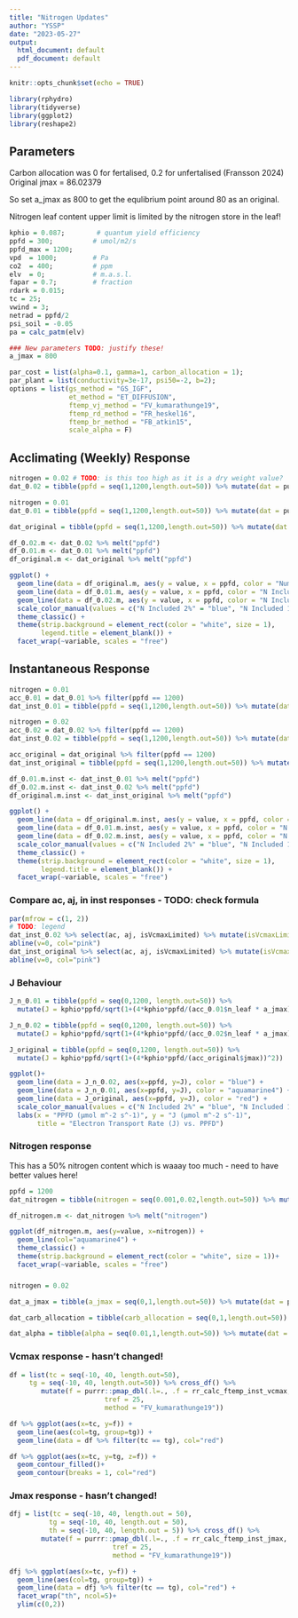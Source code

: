 ```yaml
---
title: "Nitrogen Updates"
author: "YSSP"
date: "2023-05-27"
output:
  html_document: default
  pdf_document: default
---
```


```r
knitr::opts_chunk$set(echo = TRUE)
```

```r
library(rphydro)
library(tidyverse)
library(ggplot2)
library(reshape2)
```
## Parameters

Carbon allocation was 0 for fertalised, 0.2 for unfertalised (Fransson 2024)
Original jmax = 86.02379

So set a_jmax as 800 to get the equlibrium point around 80 as an original.

Nitrogen leaf content upper limit is limited by the nitrogen store in the leaf!

```r
kphio = 0.087;        # quantum yield efficiency
ppfd = 300;          # umol/m2/s
ppfd_max = 1200;
vpd  = 1000;         # Pa
co2  = 400;          # ppm
elv  = 0;            # m.a.s.l.
fapar = 0.7;         # fraction
rdark = 0.015;
tc = 25;
vwind = 3;
netrad = ppfd/2
psi_soil = -0.05
pa = calc_patm(elv)

### New parameters TODO: justify these!
a_jmax = 800

par_cost = list(alpha=0.1, gamma=1, carbon_allocation = 1);
par_plant = list(conductivity=3e-17, psi50=-2, b=2);
options = list(gs_method = "GS_IGF", 
               et_method = "ET_DIFFUSION",
               ftemp_vj_method = "FV_kumarathunge19",
               ftemp_rd_method = "FR_heskel16",
               ftemp_br_method = "FB_atkin15",
               scale_alpha = F)
```


## Acclimating (Weekly) Response

```r
nitrogen = 0.02 # TODO: is this too high as it is a dry weight value?
dat_0.02 = tibble(ppfd = seq(1,1200,length.out=50)) %>% mutate(dat = purrr::map(.x=ppfd, .f = ~rphydro_nitrogen(tc, tc, .x, netrad, vpd, co2, pa, nitrogen, fapar, kphio, psi_soil, rdark, vwind, a_jmax, par_plant, par_cost, options))) %>% unnest_wider(dat)

nitrogen = 0.01
dat_0.01 = tibble(ppfd = seq(1,1200,length.out=50)) %>% mutate(dat = purrr::map(.x=ppfd, .f = ~rphydro_nitrogen(tc, tc, .x, netrad, vpd, co2, pa, nitrogen, fapar, kphio, psi_soil, rdark, vwind, a_jmax, par_plant, par_cost, options))) %>% unnest_wider(dat)

dat_original = tibble(ppfd = seq(1,1200,length.out=50)) %>% mutate(dat = purrr::map(.x=ppfd, .f = ~rphydro_numerical(tc, tc, .x, netrad, vpd, co2, pa, fapar, kphio, psi_soil, rdark, vwind, par_plant, par_cost, options))) %>% unnest_wider(dat)
```

```r
df_0.02.m <- dat_0.02 %>% melt("ppfd")
df_0.01.m <- dat_0.01 %>% melt("ppfd")
df_original.m <- dat_original %>% melt("ppfd")

ggplot() + 
  geom_line(data = df_original.m, aes(y = value, x = ppfd, color = "Numeric")) +
  geom_line(data = df_0.01.m, aes(y = value, x = ppfd, color = "N Included 1%")) +
  geom_line(data = df_0.02.m, aes(y = value, x = ppfd, color = "N Included 2%")) +
  scale_color_manual(values = c("N Included 2%" = "blue", "N Included 1%" = "aquamarine4", "Numeric" = "red")) +
  theme_classic() +
  theme(strip.background = element_rect(color = "white", size = 1),
        legend.title = element_blank()) +
  facet_wrap(~variable, scales = "free")
```

## Instantaneous Response

```r
nitrogen = 0.01
acc_0.01 = dat_0.01 %>% filter(ppfd == 1200)
dat_inst_0.01 = tibble(ppfd = seq(1,1200,length.out=50)) %>% mutate(dat = purrr::map(.x=ppfd, .f = ~rphydro_instantaneous_nitrogen(acc_0.01$vcmax25, acc_0.01$jmax25, tc, tc, .x, netrad, vpd, co2, pa, nitrogen, fapar, kphio, psi_soil, rdark, vwind, a_jmax, par_plant, par_cost, options))) %>% unnest_wider(dat)

nitrogen = 0.02
acc_0.02 = dat_0.02 %>% filter(ppfd == 1200)
dat_inst_0.02 = tibble(ppfd = seq(1,1200,length.out=50)) %>% mutate(dat = purrr::map(.x=ppfd, .f = ~rphydro_instantaneous_nitrogen(acc_0.02$vcmax25, acc_0.02$jmax25, tc, tc, .x, netrad, vpd, co2, pa, nitrogen, fapar, kphio, psi_soil, rdark, vwind, a_jmax, par_plant, par_cost, options))) %>% unnest_wider(dat)

acc_original = dat_original %>% filter(ppfd == 1200)
dat_inst_original = tibble(ppfd = seq(1,1200,length.out=50)) %>% mutate(dat = purrr::map(.x=ppfd, .f = ~rphydro_instantaneous_numerical(acc$vcmax25, acc$jmax25, tc, tc, .x, netrad, vpd, co2, pa, fapar, kphio, psi_soil, rdark, vwind, par_plant, par_cost, options))) %>% unnest_wider(dat)

df_0.01.m.inst <- dat_inst_0.01 %>% melt("ppfd")
df_0.02.m.inst <- dat_inst_0.02 %>% melt("ppfd")
df_original.m.inst <- dat_inst_original %>% melt("ppfd")

ggplot() + 
  geom_line(data = df_original.m.inst, aes(y = value, x = ppfd, color = "Numeric")) +
  geom_line(data = df_0.01.m.inst, aes(y = value, x = ppfd, color = "N Included 1%")) +
  geom_line(data = df_0.02.m.inst, aes(y = value, x = ppfd, color = "N Included 2%")) +
  scale_color_manual(values = c("N Included 2%" = "blue", "N Included 1%" = "aquamarine4", "Numeric" = "red")) +
  theme_classic() +
  theme(strip.background = element_rect(color = "white", size = 1),
        legend.title = element_blank()) +
  facet_wrap(~variable, scales = "free")
```

### Compare ac, aj, in inst responses - TODO: check formula

```r
par(mfrow = c(1, 2))
# TODO: legend
dat_inst_0.02 %>% select(ac, aj, isVcmaxLimited) %>% mutate(isVcmaxLimited = isVcmaxLimited*5) %>%  matplot(x=dat_inst_0.02$ppfd, type="l", lty=1, col=c("green4", "yellow3", "black"), main = "Nitrogen", xlab = "ppfd")
abline(v=0, col="pink")
dat_inst_original %>% select(ac, aj, isVcmaxLimited) %>% mutate(isVcmaxLimited = isVcmaxLimited*5) %>%  matplot(x=dat_inst_original$ppfd, type="l", lty=2, col=c("green4", "yellow3", "black"), main = "Original", xlab = "ppfd")
abline(v=0, col="pink")
```

### J Behaviour

```r
J_n_0.01 = tibble(ppfd = seq(0,1200, length.out=50)) %>% 
  mutate(J = kphio*ppfd/sqrt(1+(4*kphio*ppfd/(acc_0.01$n_leaf * a_jmax))^2))

J_n_0.02 = tibble(ppfd = seq(0,1200, length.out=50)) %>% 
  mutate(J = kphio*ppfd/sqrt(1+(4*kphio*ppfd/(acc_0.02$n_leaf * a_jmax))^2))

J_original = tibble(ppfd = seq(0,1200, length.out=50)) %>% 
  mutate(J = kphio*ppfd/sqrt(1+(4*kphio*ppfd/(acc_original$jmax))^2))

ggplot()+
  geom_line(data = J_n_0.02, aes(x=ppfd, y=J), color = "blue") +
  geom_line(data = J_n_0.01, aes(x=ppfd, y=J), color = "aquamarine4") +
  geom_line(data = J_original, aes(x=ppfd, y=J), color = "red") +
  scale_color_manual(values = c("N Included 2%" = "blue", "N Included 1%" = "aquamarine4", "Numeric" = "red")) +
  labs(x = "PPFD (μmol m^-2 s^-1)", y = "J (μmol m^-2 s^-1)", 
       title = "Electron Transport Rate (J) vs. PPFD")

```

### Nitrogen response

This has a 50% nitrogen content which is waaay too much - need to have better values here!

```r
ppfd = 1200
dat_nitrogen = tibble(nitrogen = seq(0.001,0.02,length.out=50)) %>% mutate(dat = purrr::map(.x = nitrogen, .f = ~rphydro_nitrogen(tc, tc, ppfd, netrad, vpd, co2, pa, .x, fapar, kphio, psi_soil, rdark, vwind, a_jmax, par_plant, par_cost, options))) %>% unnest_wider(dat)
```

```r
df_nitrogen.m <- dat_nitrogen %>% melt("nitrogen")

ggplot(df_nitrogen.m, aes(y=value, x=nitrogen)) + 
  geom_line(col="aquamarine4") + 
  theme_classic() +
  theme(strip.background = element_rect(color = "white", size = 1))+
  facet_wrap(~variable, scales = "free")

```

###

```r
nitrogen = 0.02

dat_a_jmax = tibble(a_jmax = seq(0,1,length.out=50)) %>% mutate(dat = purrr::map(.x = a_jmax, .f = ~rphydro_nitrogen(tc, tc, ppfd, netrad, vpd, co2, pa, nitrogen, fapar, kphio, psi_soil, rdark, vwind, .x, par_plant, par_cost, options))) %>% unnest_wider(dat)

dat_carb_allocation = tibble(carb_allocation = seq(0,1,length.out=50)) %>% mutate(dat = purrr::map(.x = carb_allocation, .f = ~rphydro_nitrogen(tc, tc, ppfd, netrad, vpd, co2, pa, nitrogen, fapar, kphio, psi_soil, rdark, vwind, a_jmax, par_plant, list(alpha=0.1, gamma=1, carbon_allocation = .x), options))) %>% unnest_wider(dat)

dat_alpha = tibble(alpha = seq(0.01,1,length.out=50)) %>% mutate(dat = purrr::map(.x = alpha, .f = ~rphydro_nitrogen(tc, tc, ppfd, netrad, vpd, co2, pa, nitrogen, fapar, kphio, psi_soil, rdark, vwind, nitrogen, par_plant, list(alpha=.x, gamma=1, carbon_allocation = 1), options))) %>% unnest_wider(dat)
```

### Vcmax response - hasn't changed!

```r
df = list(tc = seq(-10, 40, length.out=50), 
     tg = seq(-10, 40, length.out=50)) %>% cross_df() %>% 
        mutate(f = purrr::pmap_dbl(.l=., .f = rr_calc_ftemp_inst_vcmax,
                        tref = 25, 
                        method = "FV_kumarathunge19"))

df %>% ggplot(aes(x=tc, y=f)) +
  geom_line(aes(col=tg, group=tg)) + 
  geom_line(data = df %>% filter(tc == tg), col="red")

df %>% ggplot(aes(x=tc, y=tg, z=f)) +
  geom_contour_filled()+
  geom_contour(breaks = 1, col="red")
```

### Jmax response - hasn't changed!

```r

dfj = list(tc = seq(-10, 40, length.out = 50), 
          tg = seq(-10, 40, length.out = 50),
          th = seq(-10, 40, length.out = 5)) %>% cross_df() %>% 
        mutate(f = purrr::pmap_dbl(.l=., .f = rr_calc_ftemp_inst_jmax,
                          tref = 25, 
                          method = "FV_kumarathunge19"))

dfj %>% ggplot(aes(x=tc, y=f)) +
  geom_line(aes(col=tg, group=tg)) + 
  geom_line(data = dfj %>% filter(tc == tg), col="red") + 
  facet_wrap("th", ncol=5)+
  ylim(c(0,2))

```


